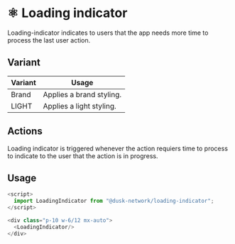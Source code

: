 
<Meta title="Docs/components/atoms/LoadingIndicator" />

# ⚛️ Loading indicator

Loading-indicator indicates to users that the app needs more time to process the last user action.


## Variant

| Variant  | Usage                    |
| -------- | ------------------------ |
| Brand    | Applies a brand styling. |
| LIGHT    | Applies a light styling. |


## Actions

Loading indicator is triggered whenever the action requiers time to process to indicate to the user that the action is in progress.

## Usage

```js
<script>
  import LoadingIndicator from "@dusk-network/loading-indicator";
</script>

<div class="p-10 w-6/12 mx-auto">
  <LoadingIndicator/>
</div>
```